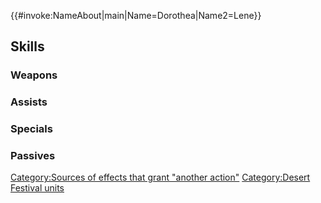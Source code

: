 {{#invoke:NameAbout|main|Name=Dorothea|Name2=Lene}}{{HeroPage Tabs}}
{{Hero Infobox
|Name=Dorothea
|Title=Twilit Harmony
|WeaponType=Red Tome
|MoveType=Flying
|Origin=Fire Emblem: Three Houses,Fire Emblem: Genealogy of the Holy War
|Gender=FF
|harmonized=Grants【Resonance: Shields】to unit and allies from the same titles as unit.<br><br>Grants another action to ally with the highest HP that is within 2 spaces, has already acted, and is from the same titles as unit (excluding unit). (Allies with Sing or Dance can be granted this effect as well. If multiple units meet the conditions, effect will not trigger.)<br><br>【Resonance: Shields】<br>Grants Def/Res+4 during combat and the following effect for 1 turn: "During unit's first combat in player phase or enemy phase, foe cannot make a follow-up attack."
|secondPerson=Lene
|actorEN=Allegra Clark,Faye Mata
|actorJP=長妻樹里,高橋美佳子
|artist=ekao
|additionDate=January 18, 2021
|releaseDate=January 18, 2021
|entry=3;12
|cv1=12
|cv2=200700
|TagID=双界ドロテア
|InternalID=616
|Properties=special,harmonized,refresher,specRate_202402
|description=Women of beauty worthy of the pride of their respective worlds, winning the hearts and minds of all they meet. Appear in Fire Emblem: Three Houses / Genealogy of the Holy War.
}}
{{Stats Page
|Lv1HP=15|Lv1ATK=8|Lv1SPD=9|Lv1DEF=3|Lv1RES=4
|GRHP=50|GRATK=70|GRSPD=60|GRDEF=30|GRRES=50
}}
==Skills==
===Weapons===
{{Weapons Table
|weapon1=Fire
|weapon1Default=1
|weapon1Unlock=1
|weapon2=Elfire
|weapon2Default=2
|weapon2Unlock=2
|weapon3=Bolganone
|weapon3Default=4
|weapon3Unlock=3
|weapon4=Fell Candelabra
|weapon4Default=5
|weapon4Unlock=5
}}
===Assists===
{{Assists Table
|assist1=Dance
|assist1Default=4
|assist1Unlock=3
}}
===Specials===
{{Specials Table}}
===Passives===
{{Passives Table
|passiveA1=Darting Blow 1
|passiveA2=Swift Strike 1
|passiveA3=Swift Strike 2
|passiveA4=Swift Impact
|passiveA1Unlock=2
|passiveA2Unlock=3
|passiveA3Unlock=4
|passiveA4Unlock=5
|passiveB1=Blaze Dance 1
|passiveB2=Firestorm Dance 1
|passiveB3=Firestorm Dance 2
|passiveB1Unlock=1
|passiveB2Unlock=2
|passiveB3Unlock=4
|passiveC1=Atk/Spd Rein 1
|passiveC2=Atk/Spd Rein 2
|passiveC3=Atk/Spd Rein 3
|passiveC1Unlock=3
|passiveC2Unlock=4
|passiveC3Unlock=5
}}
{{Heroes Navbox}}
[[Category:Sources of effects that grant "another action"]]
[[Category:Desert Festival units]]
